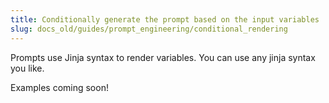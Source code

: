 ```yaml
---
title: Conditionally generate the prompt based on the input variables
slug: docs_old/guides/prompt_engineering/conditional_rendering
---
```



Prompts use Jinja syntax to render variables. You can use any jinja syntax you like. 

Examples coming soon!